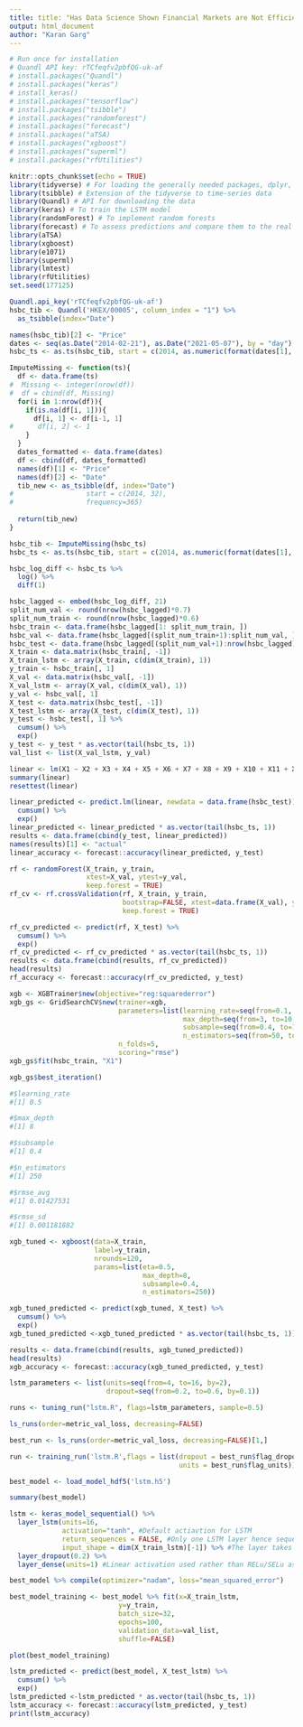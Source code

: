 ```yaml
---
title: title: "Has Data Science Shown Financial Markets are Not Efficient?"
output: html_document
author: "Karan Garg"
---
```


```r
# Run once for installation
# Quandl API key: rTCfeqfv2pbfQG-uk-af
# install.packages("Quandl")
# install.packages("keras")
# install_keras()
# install.packages("tensorflow")
# install.packages("tsibble")
# install.packages("randomforest")
# install.packages("forecast")
# install.packages("aTSA)
# install.packages("xgboost")
# install.packages("superml")
# install.packages("rfUtilities")

knitr::opts_chunk$set(echo = TRUE)
library(tidyverse) # For loading the generally needed packages, dplyr, ggplot2 etc
library(tsibble) # Extension of the tidyverse to time-series data
library(Quandl) # API for downloading the data
library(keras) # To train the LSTM model
library(randomForest) # To implement random forests
library(forecast) # To assess predictions and compare them to the real test set
library(aTSA)
library(xgboost)
library(e1071)
library(superml)
library(lmtest)
library(rfUtilities)
set.seed(177125)
```

```r
Quandl.api_key('rTCfeqfv2pbfQG-uk-af')
hsbc_tib <- Quandl('HKEX/00005', column_index = "1") %>% 
  as_tsibble(index="Date")

names(hsbc_tib)[2] <- "Price"
dates <- seq(as.Date("2014-02-21"), as.Date("2021-05-07"), by = "day")
hsbc_ts <- as.ts(hsbc_tib, start = c(2014, as.numeric(format(dates[1], "%j"))), frequency=365)
```

```r
ImputeMissing <- function(ts){
  df <- data.frame(ts)
#  Missing <- integer(nrow(df))
#  df = cbind(df, Missing)
  for(i in 1:nrow(df)){
    if(is.na(df[i, 1])){
      df[i, 1] <- df[i-1, 1]
#      df[i, 2] <- 1
    }
  }
  dates_formatted <- data.frame(dates)
  df <- cbind(df, dates_formatted)
  names(df)[1] <- "Price"
  names(df)[2] <- "Date"
  tib_new <- as_tsibble(df, index="Date") 
#                  start = c(2014, 32),
#                  frequency=365)
  
  return(tib_new)
}
```

```r
hsbc_tib <- ImputeMissing(hsbc_ts)
hsbc_ts <- as.ts(hsbc_tib, start = c(2014, as.numeric(format(dates[1], "%j"))), frequency=365)
```

```r
hsbc_log_diff <- hsbc_ts %>%
  log() %>%
  diff(1)
```

```r
hsbc_lagged <- embed(hsbc_log_diff, 21)
split_num_val <- round(nrow(hsbc_lagged)*0.7)
split_num_train <- round(nrow(hsbc_lagged)*0.6)
hsbc_train <- data.frame(hsbc_lagged[1: split_num_train, ])
hsbc_val <- data.frame(hsbc_lagged[(split_num_train+1):split_num_val, ])
hsbc_test <- data.frame(hsbc_lagged[(split_num_val+1):nrow(hsbc_lagged), ])
X_train <- data.matrix(hsbc_train[, -1])
X_train_lstm <- array(X_train, c(dim(X_train), 1))
y_train <- hsbc_train[, 1]
X_val <- data.matrix(hsbc_val[, -1])
X_val_lstm <- array(X_val, c(dim(X_val), 1))
y_val <- hsbc_val[, 1]
X_test <- data.matrix(hsbc_test[, -1])
X_test_lstm <- array(X_test, c(dim(X_test), 1))
y_test <- hsbc_test[, 1] %>%
  cumsum() %>%
  exp()
y_test <- y_test * as.vector(tail(hsbc_ts, 1))
val_list <- list(X_val_lstm, y_val)
```

```r
linear <- lm(X1 ~ X2 + X3 + X4 + X5 + X6 + X7 + X8 + X9 + X10 + X11 + X12 + X13 + X14 + X15 + X16 + X17 + X18 + X19 + X20 + X21, data=hsbc_train)
summary(linear)
resettest(linear)
```

```r
linear_predicted <- predict.lm(linear, newdata = data.frame(hsbc_test)) %>% 
  cumsum() %>%
  exp()
linear_predicted <- linear_predicted * as.vector(tail(hsbc_ts, 1))
results <- data.frame(cbind(y_test, linear_predicted))
names(results)[1] <- "actual"
linear_accuracy <- forecast::accuracy(linear_predicted, y_test)
```

```r
rf <- randomForest(X_train, y_train,
                   xtest=X_val, ytest=y_val,
                   keep.forest = TRUE)
rf_cv <- rf.crossValidation(rf, X_train, y_train,
                            bootstrap=FALSE, xtest=data.frame(X_val), ytest=y_val,
                            keep.forest = TRUE)
```

```r
rf_cv_predicted <- predict(rf, X_test) %>%
  cumsum() %>%
  exp()
rf_cv_predicted <- rf_cv_predicted * as.vector(tail(hsbc_ts, 1))
results <- data.frame(cbind(results, rf_cv_predicted))
head(results)
rf_accuracy <- forecast::accuracy(rf_cv_predicted, y_test)
```

```r
xgb <- XGBTrainer$new(objective="reg:squarederror")
xgb_gs <- GridSearchCV$new(trainer=xgb,
                           parameters=list(learning_rate=seq(from=0.1, to=0.5, by=0.05),
                                           max_depth=seq(from=3, to=10, by=1),
                                           subsample=seq(from=0.4, to=1, by=0.1),
                                           n_estimators=seq(from=50, to=300, by=50)),
                           n_folds=5,
                           scoring="rmse")
xgb_gs$fit(hsbc_train, "X1")
```

```r
xgb_gs$best_iteration()

#$learning_rate
#[1] 0.5

#$max_depth
#[1] 8

#$subsample
#[1] 0.4

#$n_estimators
#[1] 250

#$rmse_avg
#[1] 0.01427531

#$rmse_sd
#[1] 0.001181882
```

```r
xgb_tuned <- xgboost(data=X_train,
                     label=y_train,
                     nrounds=120,
                     params=list(eta=0.5,
                                 max_depth=8,
                                 subsample=0.4,
                                 n_estimators=250))
```

```r
xgb_tuned_predicted <- predict(xgb_tuned, X_test) %>%
  cumsum() %>%
  exp()
xgb_tuned_predicted <-xgb_tuned_predicted * as.vector(tail(hsbc_ts, 1))
```

```r
results <- data.frame(cbind(results, xgb_tuned_predicted))
head(results)
xgb_accuracy <- forecast::accuracy(xgb_tuned_predicted, y_test)
```
```r
lstm_parameters <- list(units=seq(from=4, to=16, by=2),
                        dropout=seq(from=0.2, to=0.6, by=0.1))
```

```r
runs <- tuning_run("lstm.R", flags=lstm_parameters, sample=0.5)
```
```r
ls_runs(order=metric_val_loss, decreasing=FALSE)
```

```r
best_run <- ls_runs(order=metric_val_loss, decreasing=FALSE)[1,]

run <- training_run('lstm.R',flags = list(dropout = best_run$flag_dropout,
                                          units = best_run$flag_units))

best_model <- load_model_hdf5('lstm.h5')
```
```r
summary(best_model)
```
```r
lstm <- keras_model_sequential() %>%
  layer_lstm(units=16, 
             activation="tanh", #Default actiavtion for LSTM
             return_sequences = FALSE, #Only one LSTM layer hence sequence of outputs not needed
             input_shape = dim(X_train_lstm)[-1]) %>% #The layer takes as an input 20 timesteps (lags) and 1 feature
  layer_dropout(0.2) %>%
  layer_dense(units=1) #Linear activation used rather than RELu/SELu as output can be positive or negative
```

```r
best_model %>% compile(optimizer="nadam", loss="mean_squared_error")
```

```r
best_model_training <- best_model %>% fit(x=X_train_lstm,
                           y=y_train,
                           batch_size=32,
                           epochs=100,
                           validation_data=val_list,
                           shuffle=FALSE)
```

```r
plot(best_model_training)
```

```r
lstm_predicted <- predict(best_model, X_test_lstm) %>%
  cumsum() %>%
  exp()
lstm_predicted <-lstm_predicted * as.vector(tail(hsbc_ts, 1))
lstm_accuracy <- forecast::accuracy(lstm_predicted, y_test)
print(lstm_accuracy)
```
